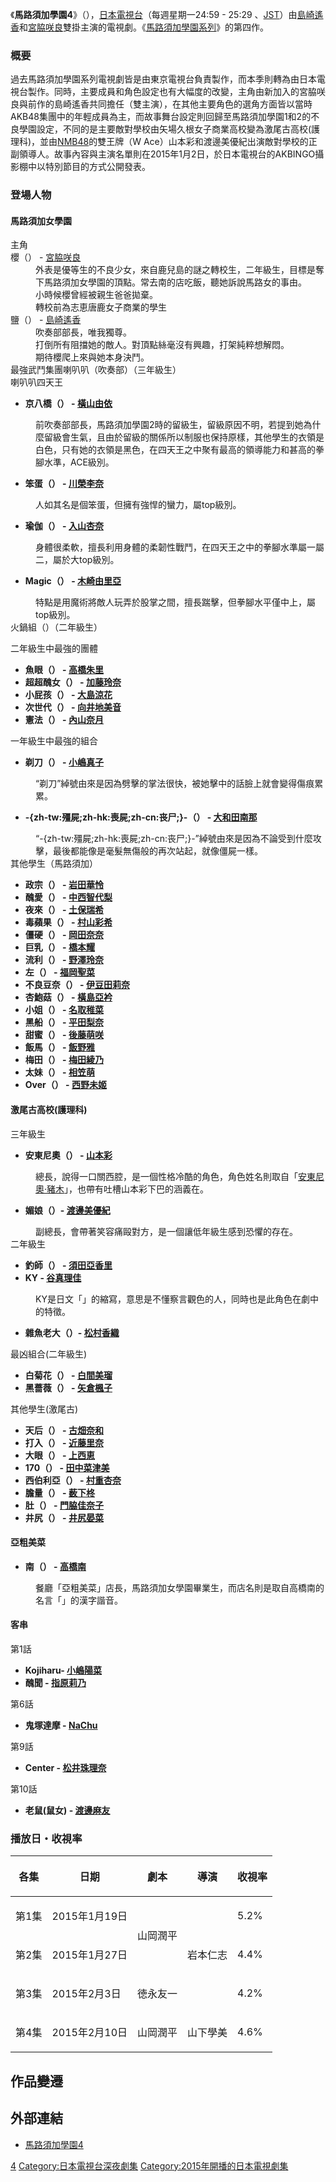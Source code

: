 {{For2|《馬路須加學園》其他系列作|[[馬路須加學園系列|馬路須加學園系列]]}}
{{no footnotes|time=2015-08-14T04:05:17+00:00}}
{{Infobox television
| show_name          = 馬路須加學園4<br />{{lang|ja|マジすか学園4}}
| image              = 
| caption            = 
| format             = [[日本電視劇|日本電視劇]]
| camera             = 
| picture_format     = 
| runtime            = 
| creator            = [[秋元康|秋元康]]
| director           =岩本仁志<br>山下學美 
| developer          = 
| executive_producer = 
| starring           = [[島崎遙香|島崎遙香]]、[[宮脇咲良|宮脇咲良]]
| narrated           = 
| country            = {{JPN}}
| network            = [[日本電視台|日本電視台]]
| first_aired        = 2015年1月19日
| last_aired         =<br>24:59 - 25:29 
| num_episodes       = 
| website            =http://www.ntv.co.jp/majisuka4/
| imdb_id            = 
| tv_com_id          = 
|writer = 山岡潤平<br>德永友一|producer = 三枝孝臣（GP）<br>加藤正俊<br>植野浩之|theme_music_composer = 牧戶太郎}}
《'''馬路須加學園4'''》（{{lang-ja|'''マジすか学園4'''}}），[[日本電視台|日本電視台]]（每週星期一24:59 - 25:29 、[[日本標準時|JST]]）由[[島崎遙香|島崎遙香]]和[[宮脇咲良|宮脇咲良]]雙掛主演的電視劇。《[[馬路須加學園系列|馬路須加學園系列]]》的第四作。

===概要===
過去馬路須加學園系列電視劇皆是由東京電視台負責製作，而本季則轉為由日本電視台製作。同時，主要成員和角色設定也有大幅度的改變，主角由新加入的宮脇咲良與前作的島崎遙香共同擔任（雙主演），在其他主要角色的選角方面皆以當時AKB48集團中的年輕成員為主，而故事舞台設定則回歸至馬路須加學園1和2的不良學園設定，不同的是主要敵對學校由矢場久根女子商業高校變為激尾古高校(護理科)，並由[[NMB48|NMB48]]的雙王牌（W Ace）山本彩和渡邊美優紀出演敵對學校的正副領導人。故事內容與主演名單則在2015年1月2日，於日本電視台的AKBINGO攝影棚中以特別節目的方式公開發表。

=== 登場人物 === 
==== 馬路須加女學園 ==== 
;主角
;櫻（{{lang|ja|さくら}}） - [[宮脇咲良|宮脇咲良]]
:外表是優等生的不良少女，來自鹿兒島的謎之轉校生，二年級生，目標是奪下馬路須加女學園的頂點。常去南的店吃飯，聽她訴說馬路女的事由。
:小時候櫻曾經被親生爸爸拋棄。
:轉校前為志恵唐鹿女子商業的學生
;鹽（{{lang|ja|ソルト}}） - [[島崎遙香|島崎遙香]]
:吹奏部部長，唯我獨尊。
:打倒所有阻擋她的敵人。對頂點絲毫沒有興趣，打架純粹想解悶。
:期待櫻爬上來與她本身決鬥。
;最強武鬥集團喇叭叭（吹奏部）（三年級生）
;喇叭叭四天王
*'''京八橋（{{lang|ja|おたべ}}） - [[橫山由依|橫山由依]]'''
:前吹奏部部長，馬路須加學園2時的留級生，留級原因不明，若提到她為什麼留級會生氣，且由於留級的關係所以制服也保持原樣，其他學生的衣領是白色，只有她的衣領是黑色，在四天王之中聚有最高的領導能力和甚高的拳腳水準，ACE級別。
*'''笨蛋（{{lang|ja|バカモノ}}） - [[川榮李奈|川榮李奈]]'''
:人如其名是個笨蛋，但擁有強悍的蠻力，屬top級別。
*'''瑜伽（{{lang|ja|ヨガ}}） - [[入山杏奈|入山杏奈]]'''
:身體很柔軟，擅長利用身體的柔韌性戰鬥，在四天王之中的拳腳水準屬一屬二，屬於大top級別。
*'''Magic（{{lang|ja|マジック}}） - [[木崎由里亞|木崎由里亞]]'''
:特點是用魔術將敵人玩弄於股掌之間，擅長踹擊，但拳腳水平僅中上，屬top級別。
;火鍋組（{{lang|ja|チーム火鍋}}）（二年級生）
二年級生中最強的團體
*'''魚眼（{{lang|ja|ウオノメ}}） - [[高橋朱里|高橋朱里]]'''
*'''超超醜女（{{lang|ja|ドドブス}}） - [[加藤玲奈|加藤玲奈]]'''
*'''小屁孩（{{lang|ja|クソガキ}}） - [[大島涼花|大島涼花]]'''
*'''次世代（{{lang|ja|ジセダイ}}） - [[向井地美音|向井地美音]]'''
*'''憲法（{{lang|ja|ケンポウ}}） - [[內山奈月|內山奈月]]'''
;一年級生中最強的組合
*'''剃刀（{{lang|ja|カミソリ}}） - [[小嶋真子|小嶋真子]]'''
:“剃刀”綽號由來是因為劈擊的掌法很快，被她擊中的話臉上就會變得傷痕累累。
*'''-{zh-tw:殭屍;zh-hk:喪屍;zh-cn:丧尸;}-（{{lang|ja|ゾンビ}}） - [[大和田南那|大和田南那]]'''
:“-{zh-tw:殭屍;zh-hk:喪屍;zh-cn:丧尸;}-”綽號由來是因為不論受到什麼攻擊，最後都能像是毫髮無傷般的再次站起，就像僵屍一樣。
;其他學生（馬路須加）
*'''政宗（{{lang|ja|マサムネ}}） - [[岩田華怜|岩田華怜]]'''
*'''醜愛（{{lang|ja|ブサカワ}}） - [[中西智代梨|中西智代梨]]'''
*'''夜來（{{lang|ja|ヨサコイ}}） - [[土保瑞希|土保瑞希]]'''
*'''毒蘋果（{{lang|ja|ドクリンゴ}}） - [[村山彩希|村山彩希]]'''
*'''僵硬（{{lang|ja|カタブツ}}） - [[岡田奈奈_(AKB48)|岡田奈奈]]'''
*'''巨乳（{{lang|ja|ムネアツ}}） - [[橋本耀|橋本耀]]'''
*'''流利（{{lang|ja|ペラペラ}}） - [[野澤玲奈|野澤玲奈]]'''
*'''左（{{lang|ja|ヒダリー}}） - [[福岡聖菜|福岡聖菜]]'''
*'''不良豆奈（{{lang|ja|ヤンズナ}}） - [[伊豆田莉奈|伊豆田莉奈]]'''
*'''杏鮑菇（{{lang|ja|エリンギ}}） - [[橫島亞衿|橫島亞衿]]'''
*'''小姐（{{lang|ja|オジョウ}}） - [[名取稚菜|名取稚菜]]'''
*'''黑船（{{lang|ja|クロフネ}}） - [[平田梨奈|平田梨奈]]'''
*'''甜蜜（{{lang|ja|ウイロウ}}） - [[後藤萌咲|後藤萌咲]]'''
*'''飯馬（{{lang|ja|メシウマ}}） - [[飯野雅|飯野雅]]'''
*'''梅田（{{lang|ja|ウメタ}}） - [[梅田綾乃|梅田綾乃]]'''
*'''太妹（{{lang|ja|ヤンキー}}） - [[相笠萌|相笠萌]]'''
*'''Over（{{lang|ja|オーバー}}） - [[西野未姬|西野未姬]]'''

====激尾古高校(護理科)====
;三年級生
*'''安東尼奧（{{lang|ja|アントニオ}}） - [[山本彩|山本彩]]'''
:總長，說得一口關西腔，是一個性格冷酷的角色，角色姓名則取自「[[安東尼奧·豬木|安東尼奧·豬木]]」，也帶有吐槽山本彩下巴的涵義在。
*'''媚娘（{{lang|ja|こびー}}）- [[渡邊美優紀|渡邊美優紀]]'''
:副總長，會帶著笑容痛毆對方，是一個讓低年級生感到恐懼的存在。
;二年級生
*'''釣師（{{lang|ja|ツリシ}}） - [[須田亞香里|須田亞香里]]'''
*'''KY - [[谷真理佳|谷真理佳]]'''
:KY是日文「{{lang|ja|空気読めない}}」的縮寫，意思是不懂察言觀色的人，同時也是此角色在劇中的特徵。
*'''雜魚老大（{{lang|ja|ザコボス}}）- [[松村香織|松村香織]]'''
;最凶組合(二年級生)
*'''白菊花（{{lang|ja|シロギク}}） - [[白間美瑠|白間美瑠]]'''
*'''黑薔薇（{{lang|ja|クロバラ}}） - [[矢倉楓子|矢倉楓子]]'''
;其他學生(激尾古)
*'''天后（{{lang|ja|ディーバ}}） - [[古畑奈和|古畑奈和]]'''
*'''打入（{{lang|ja|ブッコミ}}） - [[近藤里奈|近藤里奈]]'''
*'''大眼（{{lang|ja|デメキン}}） - [[上西恵|上西恵]]'''
*'''170（{{lang|ja|170}}） - [[田中菜津美|田中菜津美]]'''
*'''西伯利亞（{{lang|ja|シベリア}}） - [[村重杏奈|村重杏奈]]'''
*'''膽量（{{lang|ja|キモタマ}}） - [[薮下柊|薮下柊]]'''
*'''肚（{{lang|ja|イブクロ}}） - [[門脇佳奈子|門脇佳奈子]]'''
*'''井尻（{{lang|ja|イジリー}}） - [[井尻晏菜|井尻晏菜]]'''

====亞粗美菜====
*'''南（{{lang|ja|みなみ}}） - [[高橋南|高橋南]]'''
:餐廳「亞粗美菜」店長，馬路須加女學園畢業生，而店名則是取自高橋南的名言「{{lang|ja|遊びな}}」的漢字諧音。

==== 客串 ====
; 第1話
*'''Kojiharu- [[小嶋陽菜|小嶋陽菜]]'''
*'''醜聞 - [[指原莉乃|指原莉乃]]'''
; 第6話
*'''鬼塚達摩 - [[NaChu|NaChu]]'''
; 第9話
*'''Center - [[松井珠理奈|松井珠理奈]]'''
; 第10話
*'''老鼠(鼠女) - [[渡邊麻友|渡邊麻友]]'''

=== 播放日・收視率 ===
{| class="wikitable" style="text-align:center"
|-
!各集||日期||劇本||導演||收視率
|-
|第1集||2015年1月19日||rowspan="2"|山岡潤平||rowspan="3"|岩本仁志||5.2%
|-
|第2集||2015年1月27日||4.4%
|-
|第3集||2015年2月3日||徳永友一||4.2%
|-
|第4集||2015年2月10日||山岡潤平||山下學美||4.6%
|}
== 作品變遷 ==
{{電視節目的變遷|
電視台=[[日本電視台|日本電視台]]|
播放檔次=週二0:59 - 1:29|
節目名稱=馬路須加學園4<br />（2015.1.19 - ）|
上一節目=マンスリーTV<br />（不定期節目）|
下一節目=-|
}}

== 外部連結 ==
*[http://www.ntv.co.jp/majisuka4/ 馬路須加學園4] {{Wayback|url=http://www.ntv.co.jp/majisuka4/ |date=20201101130101 }}

{{馬路須加學園系列}}
{{AKB48媒體演出}}
{{SKE48}}
{{SDN48}}
{{NMB48}}
{{HKT48}}
{{秋元康}}

{{DEFAULTSORT:Majisuka Gakuen 4}}
[[Category:馬路須加學園|4]]
[[Category:日本電視台深夜劇集|Category:日本電視台深夜劇集]]
[[Category:2015年開播的日本電視劇集|Category:2015年開播的日本電視劇集]]